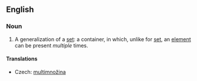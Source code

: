 ==English==
{{wikipedia}}
===Noun===
{{en-noun}}

# {{set_theory}} A generalization of a [[set]]: a container, in which, unlike for [[set]], an [[element]] can be present ''multiple'' times.

====Translations====
{{trans-top|container}}
*Czech: [[multimnožina]] {{f}}
{{trans-mid}}
{{trans-bottom}}